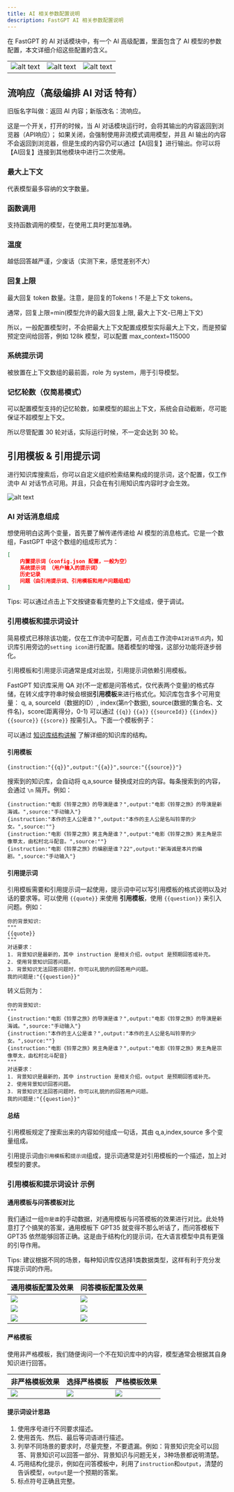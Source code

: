 ```yaml
---
title: AI 相关参数配置说明
description: FastGPT AI 相关参数配置说明
---
```



在 FastGPT 的 AI 对话模块中，有一个 AI 高级配置，里面包含了 AI 模型的参数配置，本文详细介绍这些配置的含义。

|  |  | |
| --- | --- | --- |
| ![alt text](/imgs/image-51.png) | ![alt text](/imgs/image-52.png) | ![alt text](/imgs/image-53.png) |

## 流响应（高级编排 AI 对话 特有）

旧版名字叫做：返回 AI 内容；新版改名：流响应。

这是一个开关，打开的时候，当 AI 对话模块运行时，会将其输出的内容返回到浏览器（API响应）；
如果关闭，会强制使用非流模式调用模型，并且 AI 输出的内容不会返回到浏览器，但是生成的内容仍可以通过【AI回复】进行输出。你可以将【AI回复】连接到其他模块中进行二次使用。

### 最大上下文

代表模型最多容纳的文字数量。

### 函数调用

支持函数调用的模型，在使用工具时更加准确。

### 温度 

越低回答越严谨，少废话（实测下来，感觉差别不大）

### 回复上限

最大回复 token 数量。注意，是回复的Tokens！不是上下文 tokens。

通常，回复上限=min(模型允许的最大回复上限, 最大上下文-已用上下文)

所以，一般配置模型时，不会把最大上下文配置成模型实际最大上下文，而是预留预定空间给回答，例如 128k 模型，可以配置 max_context=115000

### 系统提示词

被放置在上下文数组的最前面，role 为 system，用于引导模型。

### 记忆轮数（仅简易模式）

可以配置模型支持的记忆轮数，如果模型的超出上下文，系统会自动截断，尽可能保证不超模型上下文。

所以尽管配置 30 轮对话，实际运行时候，不一定会达到 30 轮。

## 引用模板 & 引用提示词

进行知识库搜索后，你可以自定义组织检索结果构成的提示词，这个配置，仅工作流中 AI 对话节点可用。并且，只会在有引用知识库内容时才会生效。

![alt text](/imgs/image-54.png)

### AI 对话消息组成

想使用明白这两个变量，首先要了解传递传递给 AI 模型的消息格式。它是一个数组，FastGPT 中这个数组的组成形式为：

```json
[
    内置提示词（config.json 配置，一般为空）
    系统提示词 （用户输入的提示词）
    历史记录
    问题（由引用提示词、引用模板和用户问题组成）
]
```

<Alert icon="🍅" context="success">
Tips: 可以通过点击上下文按键查看完整的上下文组成，便于调试。
</Alert>

### 引用模板和提示词设计

简易模式已移除该功能，仅在工作流中可配置，可点击工作流中`AI对话节点`内，知识库引用旁边的`setting icon`进行配置。随着模型的增强，这部分功能将逐步弱化。

引用模板和引用提示词通常是成对出现，引用提示词依赖引用模板。

FastGPT 知识库采用 QA 对(不一定都是问答格式，仅代表两个变量)的格式存储，在转义成字符串时候会根据**引用模板**来进行格式化。知识库包含多个可用变量： q, a, sourceId（数据的ID）, index(第n个数据), source(数据的集合名、文件名)，score(距离得分，0-1) 可以通过 `{{q}}` `{{a}}` `{{sourceId}}` `{{index}}` `{{source}}` `{{score}}` 按需引入。下面一个模板例子：

可以通过 [知识库结构讲解](/docs/introduction/guide/knowledge_base/dataset_engine/) 了解详细的知识库的结构。

#### 引用模板

```
{instruction:"{{q}}",output:"{{a}}",source:"{{source}}"}
```

搜索到的知识库，会自动将 q,a,source 替换成对应的内容。每条搜索到的内容，会通过 `\n` 隔开。例如：
```
{instruction:"电影《铃芽之旅》的导演是谁？",output:"电影《铃芽之旅》的导演是新海诚。",source:"手动输入"}
{instruction:"本作的主人公是谁？",output:"本作的主人公是名叫铃芽的少女。",source:""}
{instruction:"电影《铃芽之旅》男主角是谁？",output:"电影《铃芽之旅》男主角是宗像草太，由松村北斗配音。",source:""}
{instruction:"电影《铃芽之旅》的编剧是谁？22",output:"新海诚是本片的编剧。",source:"手动输入"}
```

#### 引用提示词

引用模板需要和引用提示词一起使用，提示词中可以写引用模板的格式说明以及对话的要求等。可以使用 `{{quote}}` 来使用 **引用模板**，使用 `{{question}}` 来引入问题。例如：

```
你的背景知识:
"""
{{quote}}
"""
对话要求：
1. 背景知识是最新的，其中 instruction 是相关介绍，output 是预期回答或补充。
2. 使用背景知识回答问题。
3. 背景知识无法回答问题时，你可以礼貌的的回答用户问题。
我的问题是:"{{question}}"
```

转义后则为：
```
你的背景知识:
"""
{instruction:"电影《铃芽之旅》的导演是谁？",output:"电影《铃芽之旅》的导演是新海诚。",source:"手动输入"}
{instruction:"本作的主人公是谁？",output:"本作的主人公是名叫铃芽的少女。",source:""}
{instruction:"电影《铃芽之旅》男主角是谁？",output:"电影《铃芽之旅》男主角是宗像草太，由松村北斗配音}
"""
对话要求：
1. 背景知识是最新的，其中 instruction 是相关介绍，output 是预期回答或补充。
2. 使用背景知识回答问题。
3. 背景知识无法回答问题时，你可以礼貌的的回答用户问题。
我的问题是:"{{question}}"
```

#### 总结

引用模板规定了搜索出来的内容如何组成一句话，其由 q,a,index,source 多个变量组成。

引用提示词由`引用模板`和`提示词`组成，提示词通常是对引用模板的一个描述，加上对模型的要求。

### 引用模板和提示词设计 示例

#### 通用模板与问答模板对比

我们通过一组`你是谁`的手动数据，对通用模板与问答模板的效果进行对比。此处特意打了个搞笑的答案，通用模板下 GPT35 就变得不那么听话了，而问答模板下 GPT35 依然能够回答正确。这是由于结构化的提示词，在大语言模型中具有更强的引导作用。

<Alert icon="🍅" context="success">
Tips: 建议根据不同的场景，每种知识库仅选择1类数据类型，这样有利于充分发挥提示词的作用。
</Alert>

| 通用模板配置及效果 | 问答模板配置及效果 |
| --- | --- |
| ![](/imgs/datasetprompt1.jpg) | ![](/imgs/datasetprompt2.jpg) |
| ![](/imgs/datasetprompt3.jpg) | ![](/imgs/datasetprompt5.jpg) |
| ![](/imgs/datasetprompt4.jpg) | ![](/imgs/datasetprompt6.jpg) |

#### 严格模板

使用非严格模板，我们随便询问一个不在知识库中的内容，模型通常会根据其自身知识进行回答。

| 非严格模板效果 | 选择严格模板 | 严格模板效果 |
| --- | --- | --- |
| ![](/imgs/datasetprompt7.webp) | ![](/imgs/datasetprompt8.jpg) |![](/imgs/datasetprompt9.jpg) |

#### 提示词设计思路

1. 使用序号进行不同要求描述。
2. 使用首先、然后、最后等词语进行描述。
3. 列举不同场景的要求时，尽量完整，不要遗漏。例如：背景知识完全可以回答、背景知识可以回答一部分、背景知识与问题无关，3种场景都说明清楚。
4. 巧用结构化提示，例如在问答模板中，利用了`instruction`和`output`，清楚的告诉模型，`output`是一个预期的答案。
5. 标点符号正确且完整。
